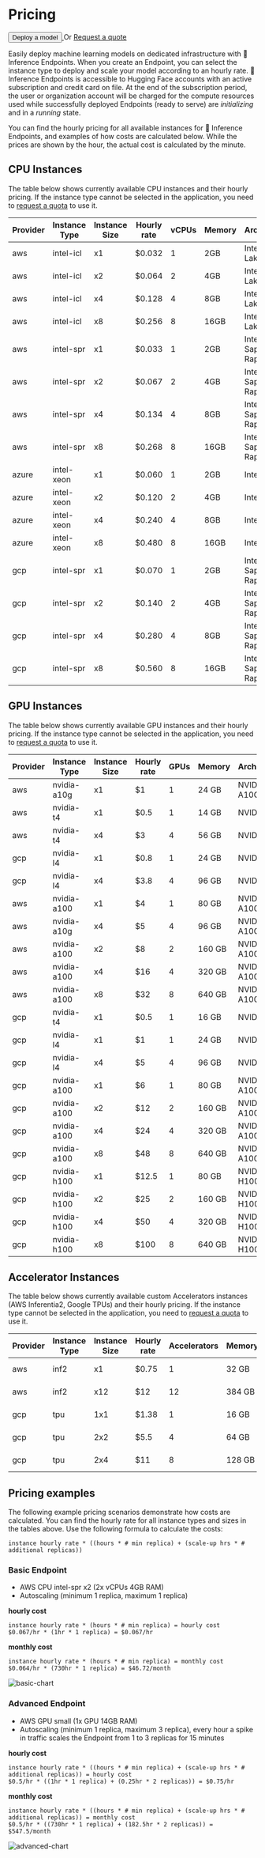 # Pricing

<div class="flex md:justify-start mb-2 text-gray-400 items-center">
  <a href="https://ui.endpoints.huggingface.co/new">
    <button class="shadow-sm bg-white bg-gradient-to-br from-gray-100/20 to-gray-200/60 hover:to-gray-100/70 text-gray-700 py-1.5 rounded-lg ring-1 ring-gray-300/60 hover:ring-gray-300/30 font-semibold active:shadow-inner px-5">
      Deploy a model
    </button>
  </a>
  <span class="mx-4 ">Or</span>
  <a
    href="mailto:api-enterprise@huggingface.co"
    class="underline"
  >
    Request a quote
  </a>
</div>

Easily deploy machine learning models on dedicated infrastructure with 🤗 Inference Endpoints. When you create an Endpoint, you can select the instance type to deploy and scale your model according to an hourly rate. 🤗 Inference Endpoints is accessible to Hugging Face accounts with an active subscription and credit card on file. At the end of the subscription period, the user or organization account will be charged for the compute resources used while successfully deployed Endpoints (ready to serve) are *initializing* and in a *running* state.

You can find the hourly pricing for all available instances for 🤗 Inference Endpoints, and examples of how costs are calculated below. While the prices are shown by the hour, the actual cost is calculated by the minute.

## CPU Instances

The table below shows currently available CPU instances and their hourly pricing. If the instance type cannot be selected in the application, you need to [request a quota](mailto:api-enterprise@huggingface.co?subject=Quota%20increase%20HF%20Endpoints&body=Hello,%0D%0A%0D%0AI%20would%20like%20to%20request%20access/quota%20increase%20for%20[INSTANCE%20TYPE]%20for%20the%20following%20account%20[HF%20ACCOUNT].) to use it.

| Provider | Instance Type | Instance Size | Hourly rate | vCPUs | Memory | Architecture          |
| -------- | ------------- | ------------- | ----------- | ----- | ------ | --------------------- |
| aws      | intel-icl     | x1            | $0.032      | 1     | 2GB    | Intel Ice Lake        | (Soon to be fully deprecated)
| aws      | intel-icl     | x2            | $0.064      | 2     | 4GB    | Intel Ice Lake        | (Soon to be fully deprecated)
| aws      | intel-icl     | x4            | $0.128      | 4     | 8GB    | Intel Ice Lake        | (Soon to be fully deprecated)
| aws      | intel-icl     | x8            | $0.256      | 8     | 16GB   | Intel Ice Lake        | (Soon to be fully deprecated)
| aws      | intel-spr     | x1            | $0.033      | 1     | 2GB    | Intel Sapphire Rapids |
| aws      | intel-spr     | x2            | $0.067      | 2     | 4GB    | Intel Sapphire Rapids |
| aws      | intel-spr     | x4            | $0.134      | 4     | 8GB    | Intel Sapphire Rapids |
| aws      | intel-spr     | x8            | $0.268      | 8     | 16GB   | Intel Sapphire Rapids |
| azure    | intel-xeon    | x1            | $0.060      | 1     | 2GB    | Intel Xeon            |
| azure    | intel-xeon    | x2            | $0.120      | 2     | 4GB    | Intel Xeon            |
| azure    | intel-xeon    | x4            | $0.240      | 4     | 8GB    | Intel Xeon            |
| azure    | intel-xeon    | x8            | $0.480      | 8     | 16GB   | Intel Xeon            |
| gcp      | intel-spr     | x1            | $0.070      | 1     | 2GB    | Intel Sapphire Rapids |
| gcp      | intel-spr     | x2            | $0.140      | 2     | 4GB    | Intel Sapphire Rapids |
| gcp      | intel-spr     | x4            | $0.280      | 4     | 8GB    | Intel Sapphire Rapids |
| gcp      | intel-spr     | x8            | $0.560      | 8     | 16GB   | Intel Sapphire Rapids |

## GPU Instances

The table below shows currently available GPU instances and their hourly pricing. If the instance type cannot be selected in the application, you need to [request a quota](mailto:api-enterprise@huggingface.co?subject=Quota%20increase%20HF%20Endpoints&body=Hello,%0D%0A%0D%0AI%20would%20like%20to%20request%20access/quota%20increase%20for%20[INSTANCE%20TYPE]%20for%20the%20following%20account%20[HF%20ACCOUNT].) to use it.

| Provider | Instance Type | Instance Size | Hourly rate | GPUs | Memory | Architecture |
| -------- | ------------- | ------------- |------------ | ---- | ------ | ------------ |
| aws      | nvidia-a10g   | x1            | $1          | 1    | 24 GB  | NVIDIA A10G  |
| aws      | nvidia-t4     | x1            | $0.5        | 1    | 14 GB  | NVIDIA T4    |
| aws      | nvidia-t4     | x4            | $3          | 4    | 56 GB  | NVIDIA T4    |
| gcp      | nvidia-l4     | x1            | $0.8        | 1    | 24 GB  | NVIDIA L4    |
| gcp      | nvidia-l4     | x4            | $3.8        | 4    | 96 GB  | NVIDIA L4    |
| aws      | nvidia-a100   | x1            | $4          | 1    | 80 GB  | NVIDIA A100  |
| aws      | nvidia-a10g   | x4            | $5          | 4    | 96 GB  | NVIDIA A10G  |
| aws      | nvidia-a100   | x2            | $8          | 2    | 160 GB | NVIDIA A100  |
| aws      | nvidia-a100   | x4            | $16         | 4    | 320 GB | NVIDIA A100  |
| aws      | nvidia-a100   | x8            | $32         | 8    | 640 GB | NVIDIA A100  |
| gcp      | nvidia-t4     | x1            | $0.5        | 1    | 16 GB  | NVIDIA T4    |
| gcp      | nvidia-l4     | x1            | $1          | 1    | 24 GB  | NVIDIA L4    |
| gcp      | nvidia-l4     | x4            | $5          | 4    | 96 GB  | NVIDIA L4    |
| gcp      | nvidia-a100   | x1            | $6          | 1    | 80 GB  | NVIDIA A100  |
| gcp      | nvidia-a100   | x2            | $12         | 2    | 160 GB | NVIDIA A100  |
| gcp      | nvidia-a100   | x4            | $24         | 4    | 320 GB | NVIDIA A100  |
| gcp      | nvidia-a100   | x8            | $48         | 8    | 640 GB | NVIDIA A100  |
| gcp      | nvidia-h100   | x1            | $12.5       | 1    | 80 GB  | NVIDIA H100  |
| gcp      | nvidia-h100   | x2            | $25         | 2    | 160 GB | NVIDIA H100  |
| gcp      | nvidia-h100   | x4            | $50         | 4    | 320 GB | NVIDIA H100  |
| gcp      | nvidia-h100   | x8            | $100        | 8    | 640 GB | NVIDIA H100  |

## Accelerator Instances

The table below shows currently available custom Accelerators instances (AWS Inferentia2, Google TPUs) and their hourly pricing. If the instance type cannot be selected in the application, you need to [request a quota](mailto:api-enterprise@huggingface.co?subject=Quota%20increase%20HF%20Endpoints&body=Hello,%0D%0A%0D%0AI%20would%20like%20to%20request%20access/quota%20increase%20for%20[INSTANCE%20TYPE]%20for%20the%20following%20account%20[HF%20ACCOUNT].) to use it.

| Provider | Instance Type | Instance Size | Hourly rate | Accelerators | Memory | Architecture     |
| -------- | ------------- | ------------- |------------ | ------------ | ------ | ---------------- |
| aws      | inf2          | x1            | $0.75       | 1            | 32 GB  | AWS Inferentia2  |
| aws      | inf2          | x12           | $12         | 12           | 384 GB | AWS Inferentia2  |
| gcp      | tpu           | 1x1           | $1.38       | 1            | 16 GB  | GCP TPUv5e       |
| gcp      | tpu           | 2x2           | $5.5        | 4            | 64 GB  | GCP TPUv5e       |
| gcp      | tpu           | 2x4           | $11         | 8            | 128 GB | GCP TPUv5e       |

## Pricing examples

The following example pricing scenarios demonstrate how costs are calculated. You can find the hourly rate for all instance types and sizes in the tables above. Use the following formula to calculate the costs:

```
instance hourly rate * ((hours * # min replica) + (scale-up hrs * # additional replicas))
```

### Basic Endpoint

* AWS CPU intel-spr x2 (2x vCPUs 4GB RAM)
* Autoscaling (minimum 1 replica, maximum 1 replica)

**hourly cost**
```
instance hourly rate * (hours * # min replica) = hourly cost
$0.067/hr * (1hr * 1 replica) = $0.067/hr
```

**monthly cost**
```
instance hourly rate * (hours * # min replica) = monthly cost
$0.064/hr * (730hr * 1 replica) = $46.72/month
```

![basic-chart](https://raw.githubusercontent.com/huggingface/hf-endpoints-documentation/main/assets/basic-chart.png)

### Advanced Endpoint

* AWS GPU small (1x GPU 14GB RAM)
* Autoscaling (minimum 1 replica, maximum 3 replica), every hour a spike in traffic scales the Endpoint from 1 to 3 replicas for 15 minutes

**hourly cost**
```
instance hourly rate * ((hours * # min replica) + (scale-up hrs * # additional replicas)) = hourly cost
$0.5/hr * ((1hr * 1 replica) + (0.25hr * 2 replicas)) = $0.75/hr
```

**monthly cost**
```
instance hourly rate * ((hours * # min replica) + (scale-up hrs * # additional replicas)) = monthly cost
$0.5/hr * ((730hr * 1 replica) + (182.5hr * 2 replicas)) = $547.5/month
```

![advanced-chart](https://raw.githubusercontent.com/huggingface/hf-endpoints-documentation/main/assets/advanced-chart.png)
